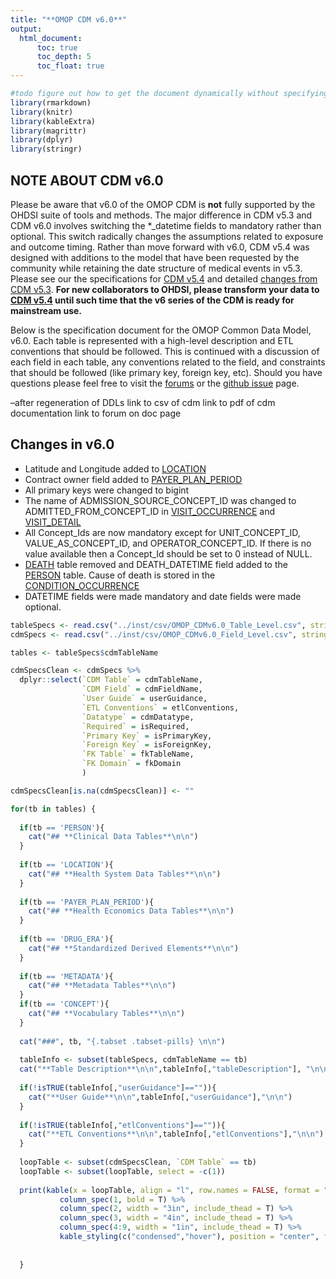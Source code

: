 ```yaml
---
title: "**OMOP CDM v6.0**"
output: 
  html_document:
      toc: true
      toc_depth: 5
      toc_float: true
---
```


```r

#todo figure out how to get the document dynamically without specifying the name
library(rmarkdown)
library(knitr)
library(kableExtra)
library(magrittr)
library(dplyr)
library(stringr)

```

## NOTE ABOUT CDM v6.0

Please be aware that v6.0 of the OMOP CDM is **not** fully supported by the OHDSI suite of tools and methods. The major difference in CDM v5.3 and CDM v6.0 involves switching the \*_datetime fields to mandatory rather than optional. This switch radically changes the assumptions related to exposure and outcome timing. Rather than move forward with v6.0, CDM v5.4 was designed with additions to the model that have been requested by the community while retaining the date structure of medical events in v5.3. Please see our the specifications for [CDM v5.4](http://ohdsi.github.io/CommonDataModel/cdm54.html) and detailed [changes from CDM v5.3](http://ohdsi.github.io/CommonDataModel/cdm54Changes.html). **For new collaborators to OHDSI, please transform your data to [CDM v5.4](https://github.com/OHDSI/CommonDataModel/releases/tag/v5.4.0) until such time that the v6 series of the CDM is ready for mainstream use.** 

Below is the specification document for the OMOP Common Data Model, v6.0. Each table is represented with a high-level description and ETL conventions that should be followed. This is continued with a discussion of each field in each table, any conventions related to the field, and constraints that should be followed (like primary key, foreign key, etc). Should you have questions please feel free to visit the [forums](https://forums.ohdsi.org/) or the [github issue](https://github.com/ohdsi/CommonDataModel/issues) page.

--after regeneration of DDLs
link to csv of cdm
link to pdf of cdm documentation
link to forum on doc page

## **Changes in v6.0**

- Latitude and Longitude added to [LOCATION](https://ohdsi.github.io/CommonDataModel/cdm60.html#location)
- Contract owner field added to [PAYER_PLAN_PERIOD](https://ohdsi.github.io/CommonDataModel/cdm60.html#payer_plan_period)
- All primary keys were changed to bigint
- The name of ADMISSION_SOURCE_CONCEPT_ID was changed to ADMITTED_FROM_CONCEPT_ID in [VISIT_OCCURRENCE](https://ohdsi.github.io/CommonDataModel/cdm60.html#visit_occurrence) and [VISIT_DETAIL](https://ohdsi.github.io/CommonDataModel/cdm60.html#visit_detail)
- All Concept_Ids are now mandatory except for UNIT_CONCEPT_ID, VALUE_AS_CONCEPT_ID, and OPERATOR_CONCEPT_ID. If there is no value available then a Concept_Id should be set to 0 instead of NULL.
- [DEATH](https://ohdsi.github.io/CommonDataModel/cdm531.html#death) table removed and DEATH_DATETIME field added to the [PERSON](https://ohdsi.github.io/CommonDataModel/cdm60.html#person) table. Cause of death is stored in the [CONDITION_OCCURRENCE](https://ohdsi.github.io/CommonDataModel/cdm60.html#condition_occurrence)
- DATETIME fields were made mandatory and date fields were made optional.

```r
tableSpecs <- read.csv("../inst/csv/OMOP_CDMv6.0_Table_Level.csv", stringsAsFactors = FALSE)
cdmSpecs <- read.csv("../inst/csv/OMOP_CDMv6.0_Field_Level.csv", stringsAsFactors = FALSE)

tables <- tableSpecs$cdmTableName

cdmSpecsClean <- cdmSpecs %>%
  dplyr::select(`CDM Table` = cdmTableName,
                `CDM Field` = cdmFieldName,
                `User Guide` = userGuidance,
                `ETL Conventions` = etlConventions,
                `Datatype` = cdmDatatype,
                `Required` = isRequired,
                `Primary Key` = isPrimaryKey,
                `Foreign Key` = isForeignKey,
                `FK Table` = fkTableName,
                `FK Domain` = fkDomain
                )

cdmSpecsClean[is.na(cdmSpecsClean)] <- ""

for(tb in tables) {
  
  if(tb == 'PERSON'){
    cat("## **Clinical Data Tables**\n\n")
  }
  
  if(tb == 'LOCATION'){
    cat("## **Health System Data Tables**\n\n")
  }
  
  if(tb == 'PAYER_PLAN_PERIOD'){
    cat("## **Health Economics Data Tables**\n\n")
  }
  
  if(tb == 'DRUG_ERA'){
    cat("## **Standardized Derived Elements**\n\n")
  }
  
  if(tb == 'METADATA'){
    cat("## **Metadata Tables**\n\n")
  }
  if(tb == 'CONCEPT'){
    cat("## **Vocabulary Tables**\n\n")
  }
 
  cat("###", tb, "{.tabset .tabset-pills} \n\n")
  
  tableInfo <- subset(tableSpecs, cdmTableName == tb)
  cat("**Table Description**\n\n",tableInfo[,"tableDescription"], "\n\n")
  
  if(!isTRUE(tableInfo[,"userGuidance"]=="")){
    cat("**User Guide**\n\n",tableInfo[,"userGuidance"],"\n\n")
  }
  
  if(!isTRUE(tableInfo[,"etlConventions"]=="")){
    cat("**ETL Conventions**\n\n",tableInfo[,"etlConventions"],"\n\n")
  }
  
  loopTable <- subset(cdmSpecsClean, `CDM Table` == tb)
  loopTable <- subset(loopTable, select = -c(1))
 
  print(kable(x = loopTable, align = "l", row.names = FALSE, format = "html") %>% 
           column_spec(1, bold = T) %>%
           column_spec(2, width = "3in", include_thead = T) %>%
           column_spec(3, width = "4in", include_thead = T) %>%
           column_spec(4:9, width = "1in", include_thead = T) %>%
           kable_styling(c("condensed","hover"), position = "center", full_width = T, font_size = 13)) 
         
  
  }



```
